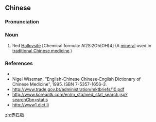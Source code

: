 ==Chinese==
{{zh-forms}}

===Pronunciation===
{{zh-pron
|m=chìshízhī
|cat=n
}}

===Noun===
{{zh-noun}}

# Red [[w:Halloysite|Halloysite]] [Chemical formula: Al2Si2O5(OH)4] (A [[mineral]] used in [[traditional Chinese medicine]].)

===References===
* {{pedialite|赤石脂|lang=zh}}
* Nigel Wiseman, "English-Chinese Chinese-English Dictionary of Chinese Medicine", 1995. ISBN 7-5357-1656-3.
* http://www.trade.gov.bt/administration/mktbriefs/10.pdf
* http://www.koreantk.com/en/m_sta/med_stat_search.jsp?searchGbn=statis
* http://www1.dict.li

[[zh:赤石脂]]